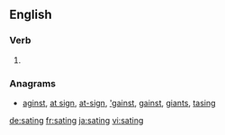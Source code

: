 
==English==

===Verb===
{{head|en|present participle}}

# {{present participle of|sate|lang=en}}

===Anagrams===
* [[aginst#English|aginst]], [[at sign#English|at sign]], [[at-sign#English|at-sign]], [['gainst#English|'gainst]], [[gainst#English|gainst]], [[giants#English|giants]], [[tasing#English|tasing]]

[[de:sating]]
[[fr:sating]]
[[ja:sating]]
[[vi:sating]]